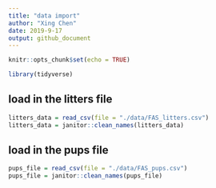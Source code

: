 ```yaml
---
title: "data import"
author: "Xing Chen"
date: 2019-9-17
output: github_document
---
```


```r
knitr::opts_chunk$set(echo = TRUE)

library(tidyverse)
```


## load in the litters file

```r
litters_data = read_csv(file = "./data/FAS_litters.csv")
litters_data = janitor::clean_names(litters_data)


```

## load in the pups file

```r
pups_file = read_csv(file = "./data/FAS_pups.csv")
pups_file = janitor::clean_names(pups_file)
```




